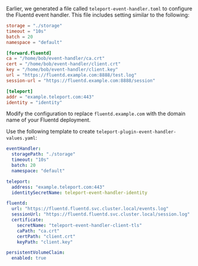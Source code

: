 <Tabs>
<TabItem label="Linux server">

Earlier, we generated a file called `teleport-event-handler.toml` to configure
the Fluentd event handler. This file includes setting similar to the following:

```toml
storage = "./storage"
timeout = "10s"
batch = 20
namespace = "default"

[forward.fluentd]
ca = "/home/bob/event-handler/ca.crt"
cert = "/home/bob/event-handler/client.crt"
key = "/home/bob/event-handler/client.key"
url = "https://fluentd.example.com:8888/test.log"
session-url = "https://fluentd.example.com:8888/session"

[teleport]
addr = "example.teleport.com:443"
identity = "identity"
```

Modify the configuration to replace `fluentd.example.com` with the domain name
of your Fluentd deployment.

</TabItem>
<TabItem label="Helm Chart">

Use the following template to create `teleport-plugin-event-handler-values.yaml`:

```yaml
eventHandler:
  storagePath: "./storage"
  timeout: "10s"
  batch: 20
  namespace: "default"

teleport:
  address: "example.teleport.com:443"
  identitySecretName: teleport-event-handler-identity

fluentd:
  url: "https://fluentd.fluentd.svc.cluster.local/events.log"
  sessionUrl: "https://fluentd.fluentd.svc.cluster.local/session.log"
  certificate:
    secretName: "teleport-event-handler-client-tls"
    caPath: "ca.crt"
    certPath: "client.crt"
    keyPath: "client.key"

persistentVolumeClaim:
  enabled: true
```

</TabItem>
</Tabs>

